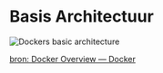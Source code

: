 # Basis Architectuur

![Dockers basic architecture](https://docs.docker.com/engine/images/architecture.svg)

<a class="source" href="https://docs.docker.com/engine/docker-overview/">
  bron: Docker Overview &mdash; Docker
</a>

<!-- note
* Architecture: client-server docker client talks to docker daemon. Docker daemon does the work
* Docker daemon:
* Docker client:
* Registries
* Images:
* Containers:
-->
